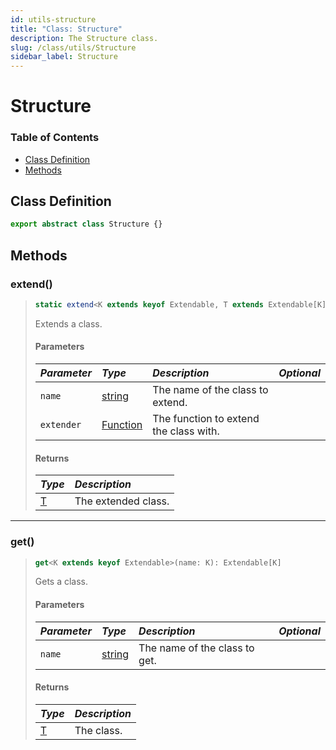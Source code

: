 ```yaml
---
id: utils-structure
title: "Class: Structure"
description: The Structure class.
slug: /class/utils/Structure
sidebar_label: Structure
---
```


# Structure

### Table of Contents

- [Class Definition](#class-definition)
- [Methods](#methods)

## Class Definition
```ts
export abstract class Structure {}
```

## Methods

### extend()
> ```ts
> static extend<K extends keyof Extendable, T extends Extendable[K]>(name: K, extender: (target: Extendable[K]) => T): T
> ```
> Extends a class.
> 
> #### Parameters
> | <i className="fa-solid fa-hashtag"/> Parameter | <i className="fa-solid fa-font"/> Type                                                                  | <i className="fa-solid fa-list"/> Description | <i className="fa-solid fa-flask"/> Optional |
> | :--------------------------------------------- |:--------------------------------------------------------------------------------------------------------| :---------------------------------------------|:-------------------------------------------:|
> | `name`                                         | [string](https://developer.mozilla.org/en-US/docs/Web/JavaScript/Reference/Global_Objects/String)     | The name of the class to extend.              | <i className="fa-solid fa-xmark"/>          |
> | `extender`                                     | [Function](https://developer.mozilla.org/en-US/docs/Web/JavaScript/Reference/Global_Objects/Function) | The function to extend the class with.        | <i className="fa-solid fa-xmark"/>          |
> 
> #### Returns
> | <i className="fa-solid fa-arrow-right"/> Type                       | <i className="fa-solid fa-list"/> Description |
> | :-------------------------------------------------------------------|:----------------------------------------------|
> | [T](https://www.typescriptlang.org/docs/handbook/2/generics.html) | The extended class.                           |
---

### get()
> ```ts
> get<K extends keyof Extendable>(name: K): Extendable[K]
> ```
> Gets a class.
> 
> #### Parameters
> | <i className="fa-solid fa-hashtag"/> Parameter | <i className="fa-solid fa-font"/> Type                                                              | <i className="fa-solid fa-list"/> Description | <i className="fa-solid fa-flask"/> Optional |
> | :--------------------------------------------- |:----------------------------------------------------------------------------------------------------| :---------------------------------------------|:-------------------------------------------:|
> | `name`                                         | [string](https://developer.mozilla.org/en-US/docs/Web/JavaScript/Reference/Global_Objects/String) | The name of the class to get.                 | <i className="fa-solid fa-xmark"/>          |
> 
> #### Returns
> | <i className="fa-solid fa-arrow-right"/> Type                       | <i className="fa-solid fa-list"/> Description |
> | :-------------------------------------------------------------------|:----------------------------------------------|
> | [T](https://www.typescriptlang.org/docs/handbook/2/generics.html) | The class.                                    |
